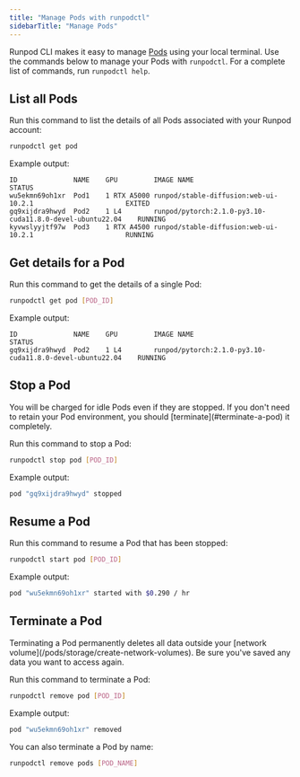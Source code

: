 ```yaml
---
title: "Manage Pods with runpodctl"
sidebarTitle: "Manage Pods"
---
```


Runpod CLI makes it easy to manage [Pods](/pods/overview) using your local terminal. Use the commands below to manage your Pods with `runpodctl`. For a complete list of commands, run `runpodctl help`.

## List all Pods

Run this command to list the details of all Pods associated with your Runpod account:

```sh
runpodctl get pod
```

Example output:

```text
ID            	NAME 	GPU        	IMAGE NAME                                              	STATUS  
wu5ekmn69oh1xr	Pod1	1 RTX A5000	runpod/stable-diffusion:web-ui-10.2.1                   	EXITED 	
gq9xijdra9hwyd	Pod2	1 L4       	runpod/pytorch:2.1.0-py3.10-cuda11.8.0-devel-ubuntu22.04	RUNNING	
kyvwslyyjtf97w	Pod3	1 RTX A4500	runpod/stable-diffusion:web-ui-10.2.1                   	RUNNING
```

## Get details for a Pod

Run this command to get the details of a single Pod:

```sh
runpodctl get pod [POD_ID]
```

Example output:

```text
ID            	NAME 	GPU        	IMAGE NAME                                              	STATUS  
gq9xijdra9hwyd	Pod2	1 L4       	runpod/pytorch:2.1.0-py3.10-cuda11.8.0-devel-ubuntu22.04	RUNNING
```

## Stop a Pod

<Warning>
You will be charged for idle Pods even if they are stopped. If you don't need to retain your Pod environment, you should [terminate](#terminate-a-pod) it completely.
</Warning>

Run this command to stop a Pod:

```sh
runpodctl stop pod [POD_ID]
```

Example output:

```sh
pod "gq9xijdra9hwyd" stopped
```

## Resume a Pod

Run this command to resume a Pod that has been stopped:

```sh
runpodctl start pod [POD_ID]
```

Example output:

```sh
pod "wu5ekmn69oh1xr" started with $0.290 / hr
```

## Terminate a Pod

<Warning>
Terminating a Pod permanently deletes all data outside your [network volume](/pods/storage/create-network-volumes). Be sure you've saved any data you want to access again.
</Warning>

Run this command to terminate a Pod:

```sh
runpodctl remove pod [POD_ID]
```

Example output:

```sh
pod "wu5ekmn69oh1xr" removed
```

You can also terminate a Pod by name:

```sh
runpodctl remove pods [POD_NAME]
```
